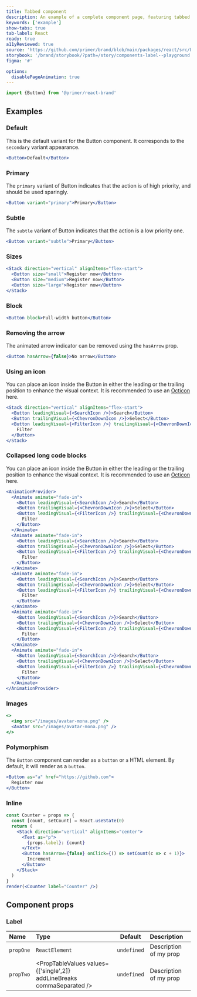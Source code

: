 ```yaml
---
title: Tabbed component
description: An example of a complete component page, featuring tabbed content, descriptions, prop tables and editable code snippets.
keywords: ['example']
show-tabs: true
tab-label: React
ready: true
a11yReviewed: true
source: 'https://github.com/primer/brand/blob/main/packages/react/src/Label/Label.tsx'
storybook: '/brand/storybook/?path=/story/components-label--playground'
figma: '#'

options:
  disablePageAnimation: true
---
```


```js copy
import {Button} from '@primer/react-brand'
```

## Examples

### Default

This is the default variant for the Button component. It corresponds to the `secondary` variant appearance.

```jsx live
<Button>Default</Button>
```

### Primary

The `primary` variant of Button indicates that the action is of high priority, and should be used sparingly.

```jsx live
<Button variant="primary">Primary</Button>
```

### Subtle

The `subtle` variant of Button indicates that the action is a low priority one.

```jsx live
<Button variant="subtle">Primary</Button>
```

### Sizes

```jsx live
<Stack direction="vertical" alignItems="flex-start">
  <Button size="small">Register now</Button>
  <Button size="medium">Register now</Button>
  <Button size="large">Register now</Button>
</Stack>
```

### Block

```jsx live
<Button block>Full-width button</Button>
```

### Removing the arrow

The animated arrow indicator can be removed using the `hasArrow` prop.

```jsx live
<Button hasArrow={false}>No arrow</Button>
```

### Using an icon

You can place an icon inside the Button in either the leading or the trailing position to enhance the visual context. It is recommended to use an [Octicon](https://primer.style/octicons) here.

```jsx live
<Stack direction="vertical" alignItems="flex-start">
  <Button leadingVisual={<SearchIcon />}>Search</Button>
  <Button trailingVisual={<ChevronDownIcon />}>Select</Button>
  <Button leadingVisual={<FilterIcon />} trailingVisual={<ChevronDownIcon />}>
    Filter
  </Button>
</Stack>
```

### Collapsed long code blocks

You can place an icon inside the Button in either the leading or the trailing position to enhance the visual context. It is recommended to use an [Octicon](https://primer.style/octicons) here.

```jsx live
<AnimationProvider>
  <Animate animate="fade-in">
    <Button leadingVisual={<SearchIcon />}>Search</Button>
    <Button trailingVisual={<ChevronDownIcon />}>Select</Button>
    <Button leadingVisual={<FilterIcon />} trailingVisual={<ChevronDownIcon />}>
      Filter
    </Button>
  </Animate>
  <Animate animate="fade-in">
    <Button leadingVisual={<SearchIcon />}>Search</Button>
    <Button trailingVisual={<ChevronDownIcon />}>Select</Button>
    <Button leadingVisual={<FilterIcon />} trailingVisual={<ChevronDownIcon />}>
      Filter
    </Button>
  </Animate>
  <Animate animate="fade-in">
    <Button leadingVisual={<SearchIcon />}>Search</Button>
    <Button trailingVisual={<ChevronDownIcon />}>Select</Button>
    <Button leadingVisual={<FilterIcon />} trailingVisual={<ChevronDownIcon />}>
      Filter
    </Button>
  </Animate>
  <Animate animate="fade-in">
    <Button leadingVisual={<SearchIcon />}>Search</Button>
    <Button trailingVisual={<ChevronDownIcon />}>Select</Button>
    <Button leadingVisual={<FilterIcon />} trailingVisual={<ChevronDownIcon />}>
      Filter
    </Button>
  </Animate>
  <Animate animate="fade-in">
    <Button leadingVisual={<SearchIcon />}>Search</Button>
    <Button trailingVisual={<ChevronDownIcon />}>Select</Button>
    <Button leadingVisual={<FilterIcon />} trailingVisual={<ChevronDownIcon />}>
      Filter
    </Button>
  </Animate>
</AnimationProvider>
```

### Images

```jsx live
<>
  <img src="/images/avatar-mona.png" />
  <Avatar src="/images/avatar-mona.png" />
</>
```

### Polymorphism

The `Button` component can render as a `button` or `a` HTML element. By default, it will render as a `button`.

```jsx live
<Button as="a" href="https://github.com">
  Register now
</Button>
```

### Inline

```jsx filename="noinline"
const Counter = props => {
  const [count, setCount] = React.useState(0)
  return (
    <Stack direction="vertical" alignItems="center">
      <Text as="p">
        {props.label}: {count}
      </Text>
      <Button hasArrow={false} onClick={() => setCount(c => c + 1)}>
        Increment
      </Button>
    </Stack>
  )
}
render(<Counter label="Counter" />)
```

## Component props

### Label

| Name      | Type                                                                   |   Default   | Description            |
| :-------- | :--------------------------------------------------------------------- | :---------: | :--------------------- |
| `propOne` | `ReactElement`                                                         | `undefined` | Description of my prop |
| `propTwo` | <PropTableValues values={['single',2]} addLineBreaks commaSeparated /> | `undefined` | Description of my prop |
